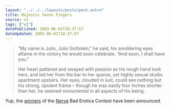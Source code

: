 ```yaml
---
layout: "../../../layouts/posts/post.astro"
title: Majestic Seven Fingers
source: v1
tags: ["v1"]
datePublished: 2003-06-01T18:37:57
dateUpdated: 2003-06-01T18:37:57
---
```


> &#8220;My name is Julio, Julio Gottstein,&#8221; he said, his smoldering eyes aflame in the victory he would soon celebrate. &#8220;And soon, I shall have you.&#8221;
>
> Her heart pattered and swayed with passion as his rough hand took hers, and led her from the bar to her sparse, yet highly sexual studio apartment upstairs. Her eyes, clouded in lust, could see nothing but his strong, opulent frame &#8211; though he was easily four inches shorter than her, he seemed monumental in all aspects of his being.

Yup, the [winners][1] of the [Nerve][2] Bad Erotica Contest have been announced.

[1]: http://www.nerve.com/fiction/baderotica/baderotica/ "Nerve.com: With the intensity of a thousand pulsing love pods..."
[2]: http://www.nerve.com/
